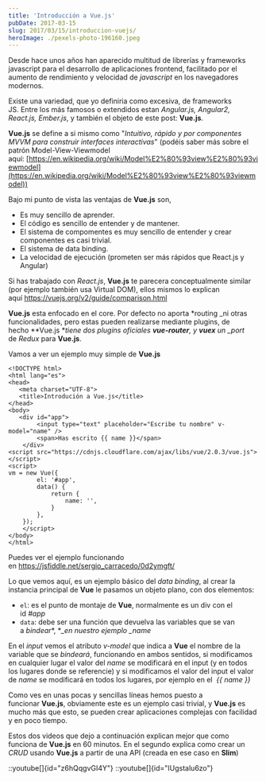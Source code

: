 ```yaml
---
title: 'Introducción a Vue.js'
pubDate: 2017-03-15
slug: 2017/03/15/introduccion-vuejs/
heroImage: ./pexels-photo-196160.jpeg
---
```


Desde hace unos años han aparecido multitud de librerías y frameworks javascript para el desarrollo de aplicaciones frontend, facilitado por el aumento de rendimiento y velocidad de _javascript_ en los navegadores modernos.

Existe una variedad, que yo definiria como excesiva, de frameworks JS. Entre los más famosos o extendidos estan _Angular.js, Angular2, React.js, Ember.js_, y también el objeto de este post: **Vue.js**.

**Vue.js** se define a si mismo como "_Intuitivo, rápido y por componentes MVVM para construir interfaces interactivas_" (podéis saber más sobre el patrón Model-View-Viewmodel aquí: [https://en.wikipedia.org/wiki/Model%E2%80%93view%E2%80%93viewmodel](https://en.wikipedia.org/wiki/Model%E2%80%93view%E2%80%93viewmodel))

Bajo mi punto de vista las ventajas de **Vue.js** son,

- Es muy sencillo de aprender.
- El código es sencillo de entender y de mantener.
- El sistema de compomentes es muy sencillo de entender y crear componentes es casi trivial.
- El sistema de data binding.
- La velocidad de ejecución (prometen ser más rápidos que React.js y Angular)

Si has trabajado con _React.js_, **Vue.js** te parecera conceptualmente similar (por ejemplo también usa Virtual DOM), ellos mismos lo explican aquí https://vuejs.org/v2/guide/comparison.html

**Vue.js** esta enfocado en el core. Por defecto no aporta *routing _ni otras funcionalidades, pero estas pueden realizarse mediante plugins, de hecho **Vue.js **tiene dos plugins oficiales **vue-router**, y **vuex** un \_port* de *Redux* para **Vue.js**.

Vamos a ver un ejemplo muy simple de **Vue.js**

```
<!DOCTYPE html>
<html lang="es">  
<head>  
   <meta charset="UTF-8">
   <title>Introdución a Vue.js</title>
</head>  
<body>  
   <div id="app">       
        <input type="text" placeholder="Escribe tu nombre" v-model="name" />
        <span>Has escrito {{ name }}</span>
    </div>
<script src="https://cdnjs.cloudflare.com/ajax/libs/vue/2.0.3/vue.js"></script>
<script>
vm = new Vue({
        el: '#app',
        data() {
            return {
                name: '',            
            }
        },
    });
    </script>
</body>  
</html> 
```

Puedes ver el ejemplo funcionando en https://jsfiddle.net/sergio_carracedo/0d2ymgft/

Lo que vemos aquí, es un ejemplo básico del _data binding_, al crear la instancia principal de **Vue** le pasamos un objeto plano, con dos elementos:

- `el`: es el punto de montaje de **Vue**, normalmente es un div con el id *#app*
- `data`: debe ser una función que devuelva las variables que se van a *bindear**, **\_en nuestro ejemplo _name*

En el *input* vemos el atributo *v-model* que indica a **Vue** el nombre de la variable que se *bindeará*, funcionando en ambos sentidos, si modificamos en cualquier lugar el valor del *name* se modificará en el input (y en todos los lugares donde se referencie) y si modificamos el valor del input el valor de *name* se modificará en todos los lugares, por ejemplo en el <span> *{{ name }}* </span>

Como ves en unas pocas y sencillas líneas hemos puesto a funcionar **Vue.js**, obviamente este es un ejemplo casi trivial, y **Vue.js** es mucho más que esto, se pueden crear aplicaciones complejas con facilidad y en poco tiempo.

Estos dos videos que dejo a continuación explican mejor que como funciona de **Vue.js** en 60 minutos. En el segundo explica como crear un _CRUD_ usando **Vue.js** a partir de una API (creada en ese caso en **Slim**)

::youtube[]{id="z6hQqgvGI4Y"}
::youtube[]{id="IUgstalu6zo"}
